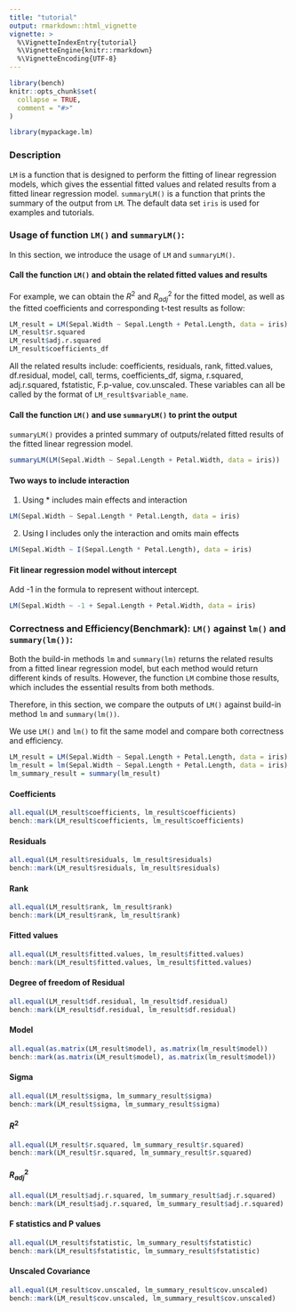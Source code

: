 ```yaml
---
title: "tutorial"
output: rmarkdown::html_vignette
vignette: >
  %\VignetteIndexEntry{tutorial}
  %\VignetteEngine{knitr::rmarkdown}
  %\VignetteEncoding{UTF-8}
---
```


```r
library(bench)
knitr::opts_chunk$set(
  collapse = TRUE,
  comment = "#>"
)
```

```r
library(mypackage.lm)
```


### Description

`LM` is a function that is designed to perform the fitting of linear regression models, 
which gives the essential fitted values and related results from a fitted linear regression model. 
`summaryLM()` is a function that prints the summary of the output from `LM`. The default data set  `iris` is used for examples and tutorials. 

### Usage of function `LM()` and `summaryLM()`:

In this section, we introduce the usage of `LM` and `summaryLM()`.  

#### Call the function `LM()` and obtain the related fitted values and results 

For example, we can obtain the $R^2$ and  $R^2_{adj}$ for the fitted model, as well as the fitted coefficients and corresponding t-test results as follow: 
```r
LM_result = LM(Sepal.Width ~ Sepal.Length + Petal.Length, data = iris)
LM_result$r.squared
LM_result$adj.r.squared
LM_result$coefficients_df
```

All the related results include: coefficients, residuals, rank, fitted.values, df.residual, model, call, terms, coefficients_df, sigma, r.squared, adj.r.squared, fstatistic, F.p-value, cov.unscaled. These variables can all be called by the format of `LM_result$variable_name`. 

#### Call the function `LM()` and use `summaryLM()` to print the output    

`summaryLM()` provides a printed summary of outputs/related fitted results of the fitted linear regression model. 
```r
summaryLM(LM(Sepal.Width ~ Sepal.Length + Petal.Width, data = iris))
```


#### Two ways to include interaction 
  
1.  Using * includes main effects and interaction 
```r
LM(Sepal.Width ~ Sepal.Length * Petal.Length, data = iris)
```
  
2. Using I includes only the interaction and omits main effects
```r
LM(Sepal.Width ~ I(Sepal.Length * Petal.Length), data = iris)
```

#### Fit linear regression model without intercept 

Add -1 in the formula to represent without intercept. 
```r
LM(Sepal.Width ~ -1 + Sepal.Length + Petal.Width, data = iris)
```


### Correctness and Efficiency(Benchmark): `LM()` against `lm()` and `summary(lm())`:
Both the build-in methods `lm` and `summary(lm)` returns the related results from a fitted linear regression model, but each method would return different kinds of results. However, the function `LM` combine those results, which includes the essential results from both methods. 

Therefore, in this section, we compare the outputs of `LM()` against build-in method `lm` and `summary(lm())`. 

We use `LM()` and `lm()` to fit the same model and compare both correctness and efficiency. 
```r
LM_result = LM(Sepal.Width ~ Sepal.Length + Petal.Length, data = iris)
lm_result = lm(Sepal.Width ~ Sepal.Length + Petal.Length, data = iris)
lm_summary_result = summary(lm_result)
```

#### Coefficients
```r
all.equal(LM_result$coefficients, lm_result$coefficients) 
bench::mark(LM_result$coefficients, lm_result$coefficients)
```

#### Residuals
```r
all.equal(LM_result$residuals, lm_result$residuals) 
bench::mark(LM_result$residuals, lm_result$residuals)
```

#### Rank 
```r
all.equal(LM_result$rank, lm_result$rank) 
bench::mark(LM_result$rank, lm_result$rank)
```

#### Fitted values
```r
all.equal(LM_result$fitted.values, lm_result$fitted.values) 
bench::mark(LM_result$fitted.values, lm_result$fitted.values)
```

#### Degree of freedom of Residual
```r
all.equal(LM_result$df.residual, lm_result$df.residual) 
bench::mark(LM_result$df.residual, lm_result$df.residual)
```

#### Model
```r
all.equal(as.matrix(LM_result$model), as.matrix(lm_result$model))
bench::mark(as.matrix(LM_result$model), as.matrix(lm_result$model))
```

#### Sigma
```r
all.equal(LM_result$sigma, lm_summary_result$sigma) 
bench::mark(LM_result$sigma, lm_summary_result$sigma)
```

#### $R^2$
```r
all.equal(LM_result$r.squared, lm_summary_result$r.squared) 
bench::mark(LM_result$r.squared, lm_summary_result$r.squared)
```

#### $R_{adj}^2$
```r
all.equal(LM_result$adj.r.squared, lm_summary_result$adj.r.squared) 
bench::mark(LM_result$adj.r.squared, lm_summary_result$adj.r.squared)
```

#### F statistics and P values 
```r
all.equal(LM_result$fstatistic, lm_summary_result$fstatistic) 
bench::mark(LM_result$fstatistic, lm_summary_result$fstatistic)
```


#### Unscaled Covariance
```r
all.equal(LM_result$cov.unscaled, lm_summary_result$cov.unscaled) 
bench::mark(LM_result$cov.unscaled, lm_summary_result$cov.unscaled)
```





